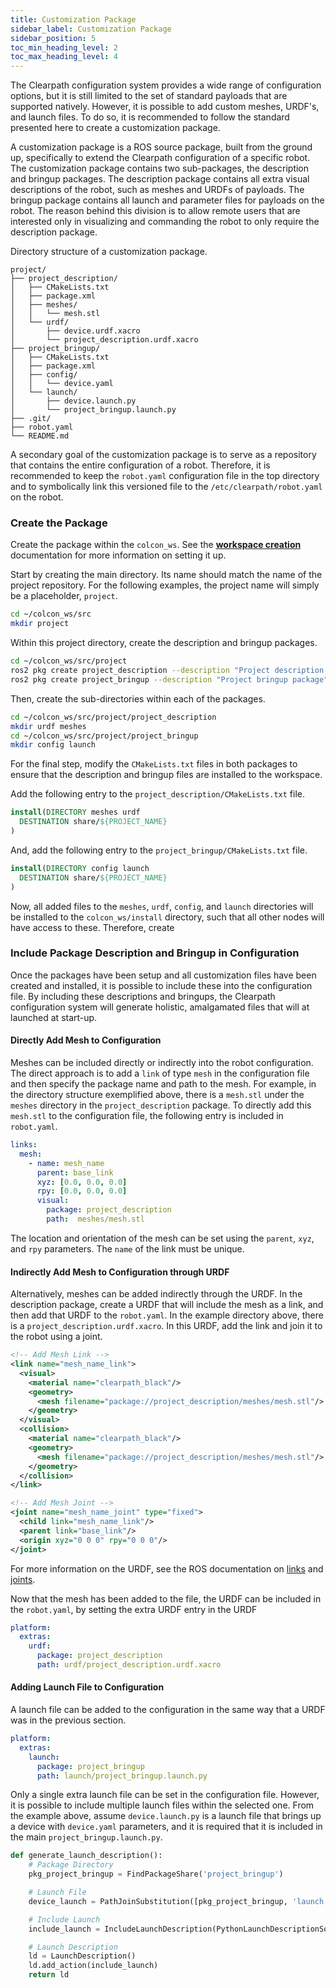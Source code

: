 ```yaml
---
title: Customization Package
sidebar_label: Customization Package
sidebar_position: 5
toc_min_heading_level: 2
toc_max_heading_level: 4
---
```


The Clearpath configuration system provides a wide range of configuration options, but it is still limited to the set of standard payloads that are supported natively. However, it is possible to add custom meshes, URDF's, and launch files. To do so, it is recommended to follow the standard presented here to create a customization package.

A customization package is a ROS source package, built from the ground up, specifically to extend the Clearpath configuration of a specific robot. The customization package contains two sub-packages, the description and bringup packages. The description package contains all extra visual descriptions of the robot, such as meshes and URDFs of payloads. The bringup package contains all launch and parameter files for payloads on the robot. The reason behind this division is to allow remote users that are interested only in visualizing and commanding the robot to only require the description package.

Directory structure of a customization package.
```
project/
├── project_description/
│   ├── CMakeLists.txt
│   ├── package.xml
│   ├── meshes/
│   │   └── mesh.stl
│   └── urdf/
│       ├── device.urdf.xacro
│       └── project_description.urdf.xacro
├── project_bringup/
│   ├── CMakeLists.txt
│   ├── package.xml
│   ├── config/
│   │   └── device.yaml
│   └── launch/
│       ├── device.launch.py
│       └── project_bringup.launch.py
├── .git/
├── robot.yaml
└── README.md
```

A secondary goal of the customization package is to serve as a repository that contains the entire configuration of a robot. Therefore, it is recommended to keep the `robot.yaml` configuration file in the top directory and to symbolically link this versioned file to the `/etc/clearpath/robot.yaml` on the robot.

### Create the Package
Create the package within the `colcon_ws`. See the [**workspace creation**](./workspaces.mdx) documentation for more information on setting it up.

Start by creating the main directory. Its name should match the name of the project repository. For the following examples, the project name will simply be a placeholder, `project`.
```bash
cd ~/colcon_ws/src
mkdir project
```

Within this project directory, create the description and bringup packages.
```bash
cd ~/colcon_ws/src/project
ros2 pkg create project_description --description "Project description package" --license "BSD-3-Clause"
ros2 pkg create project_bringup --description "Project bringup package" --license "BSD-3-Clause"
```

Then, create the sub-directories within each of the packages.
```bash
cd ~/colcon_ws/src/project/project_description
mkdir urdf meshes
cd ~/colcon_ws/src/project/project_bringup
mkdir config launch
```

For the final step, modify the `CMakeLists.txt` files in both packages to ensure that the description and bringup files are installed to the workspace.

Add the following entry to the `project_description/CMakeLists.txt` file.
```CMake
install(DIRECTORY meshes urdf
  DESTINATION share/${PROJECT_NAME}
)
```

And, add the following entry to the `project_bringup/CMakeLists.txt` file.
```CMake
install(DIRECTORY config launch
  DESTINATION share/${PROJECT_NAME}
)
```

Now, all added files to the `meshes`, `urdf`, `config`, and `launch` directories will be installed to the `colcon_ws/install` directory, such that all other nodes will have access to these. Therefore, create

### Include Package Description and Bringup in Configuration
Once the packages have been setup and all customization files have been created and installed, it is possible to include these into the configuration file. By including these descriptions and bringups, the Clearpath configuration system will generate holistic, amalgamated files that will at launched at start-up.

#### Directly Add Mesh to Configuration
Meshes can be included directly or indirectly into the robot configuration. The direct approach is to add a `link` of type `mesh` in the configuration file and then specify the package name and path to the mesh. For example, in the directory structure exemplified above, there is a `mesh.stl` under the `meshes` directory in the `project_description` package. To directly add this `mesh.stl` to the configuration file, the following entry is included in `robot.yaml`.
```yaml
links:
  mesh:
    - name: mesh_name
      parent: base_link
      xyz: [0.0, 0.0, 0.0]
      rpy: [0.0, 0.0, 0.0]
      visual:
        package: project_description
        path:  meshes/mesh.stl
```
The location and orientation of the mesh can be set using the `parent`, `xyz`,
and `rpy` parameters. The `name` of the link must be unique.

#### Indirectly Add Mesh to Configuration through URDF
Alternatively, meshes can be added indirectly through the URDF. In the description package, create a URDF that will include the mesh as a link, and then add that URDF to the `robot.yaml`. In the example directory above, there is a `project_description.urdf.xacro`. In this URDF, add the link and join it to the robot using a joint.
```xml
<!-- Add Mesh Link -->
<link name="mesh_name_link">
  <visual>
    <material name="clearpath_black"/>
    <geometry>
      <mesh filename="package://project_description/meshes/mesh.stl"/>
    </geometry>
  </visual>
  <collision>
    <material name="clearpath_black"/>
    <geometry>
      <mesh filename="package://project_description/meshes/mesh.stl"/>
    </geometry>
  </collision>
</link>

<!-- Add Mesh Joint -->
<joint name="mesh_name_joint" type="fixed">
  <child link="mesh_name_link"/>
  <parent link="base_link"/>
  <origin xyz="0 0 0" rpy="0 0 0"/>
</joint>
```
For more information on the URDF, see the ROS documentation on [links](https://wiki.ros.org/urdf/XML/link) and [joints](https://wiki.ros.org/urdf/XML/joint).

Now that the mesh has been added to the file, the URDF can be included in the `robot.yaml`, by setting the extra URDF entry in the URDF
```yaml
platform:
  extras:
    urdf:
      package: project_description
      path: urdf/project_description.urdf.xacro
```

#### Adding Launch File to Configuration
A launch file can be added to the configuration in the same way that a URDF was in the previous section.
```yaml
platform:
  extras:
    launch:
      package: project_bringup
      path: launch/project_bringup.launch.py
```

Only a single extra launch file can be set in the configuration file. However, it is possible to include multiple launch files within the selected one. From the example above, assume `device.launch.py` is a launch file that brings up a device with `device.yaml` parameters, and it is required that it is included in the main `project_bringup.launch.py`.
```python
def generate_launch_description():
    # Package Directory
    pkg_project_bringup = FindPackageShare('project_bringup')

    # Launch File
    device_launch = PathJoinSubstitution([pkg_project_bringup, 'launch', 'device.launch.py'])

    # Include Launch
    include_launch = IncludeLaunchDescription(PythonLaunchDescriptionSource([device_launch]))

    # Launch Description
    ld = LaunchDescription()
    ld.add_action(include_launch)
    return ld

```
